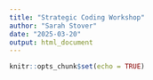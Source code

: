 ```yaml
---
title: "Strategic Coding Workshop"
author: "Sarah Stover"
date: "2025-03-20"
output: html_document
---
```


```r
knitr::opts_chunk$set(echo = TRUE)
```

